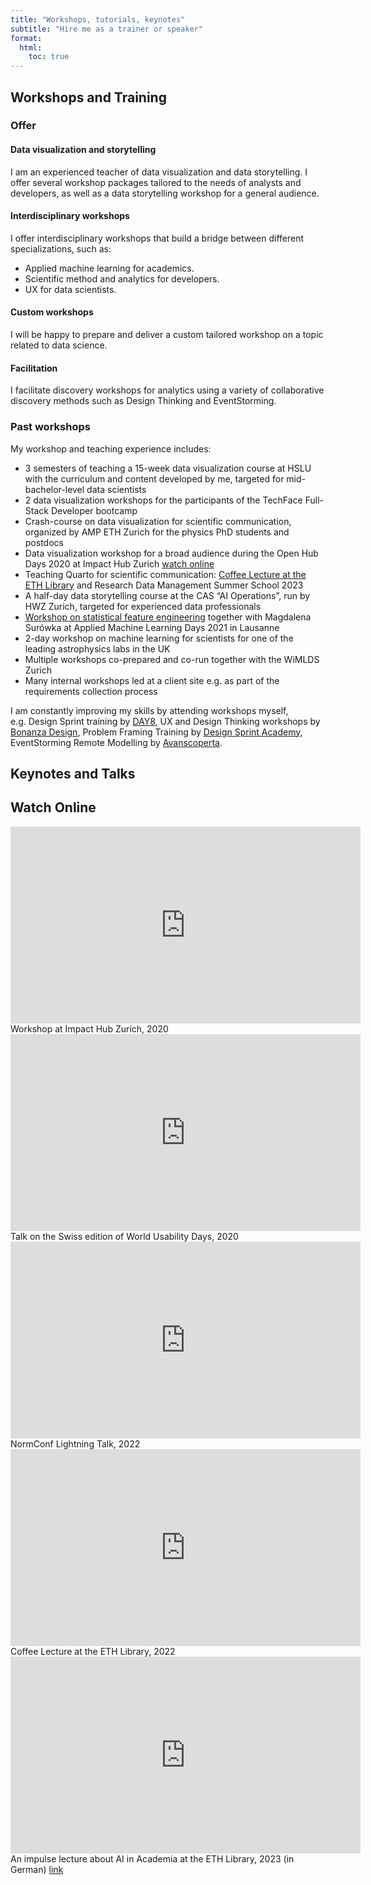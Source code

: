 ```yaml
---
title: "Workshops, tutorials, keynotes"
subtitle: "Hire me as a trainer or speaker"
format:
  html:
    toc: true
---
```


## Workshops and Training  

### Offer 

::: {.service-list}
#### Data visualization and storytelling
I am an experienced teacher of data visualization and data storytelling. I offer several workshop packages tailored to the needs of analysts and developers, as well as a data storytelling workshop for a general audience.

#### Interdisciplinary workshops
I offer interdisciplinary workshops that build a bridge between different specializations, such as: 

- Applied machine learning for academics.  
- Scientific method and analytics for developers.   
- UX for data scientists.  

#### Custom workshops
I will be happy to prepare and deliver a custom tailored workshop on a topic related to data science.

#### Facilitation
I facilitate discovery workshops for analytics using a variety of collaborative discovery methods such as Design Thinking and EventStorming.
::: 

### Past workshops 

My workshop and teaching experience includes: 

- 3 semesters of teaching a 15-week data visualization course at HSLU with the curriculum and content developed by me, targeted for mid-bachelor-level data scientists 
- 2 data visualization workshops for the participants of the TechFace Full-Stack Developer bootcamp 
- Crash-course on data visualization for scientific communication, organized by AMP ETH Zurich for the physics PhD students and postdocs
- Data visualization workshop for a broad audience during the Open Hub Days 2020 at Impact Hub Zurich [watch online](#vid-impacthub) 
- Teaching Quarto for scientific communication: [Coffee Lecture at the ETH Library](#vid-coffee-quarto) and Research Data Management Summer School 2023 
- A half-day data storytelling course at the CAS "AI Operations", run by HWZ Zurich, targeted for experienced data professionals
- [Workshop on statistical feature engineering](https://appliedmldays.org/events/amld-epfl-2021/workshops/back-to-the-feature-boost-your-ml-model-with-statistical-feature-engineering) together with Magdalena Surówka at Applied Machine Learning Days 2021 in Lausanne 
- 2-day workshop on machine learning for scientists for one of the leading astrophysics labs in the UK 
- Multiple workshops co-prepared and co-run together with the WiMLDS Zurich 
- Many internal workshops led at a client site e.g. as part of the requirements collection process 

I am constantly improving my skills by attending workshops myself, e.g. Design Sprint training by [DAY8](https://day8.io/), UX and Design Thinking workshops by [Bonanza Design](https://www.bonanza-studios.com/), Problem Framing Training by [Design Sprint Academy](https://www.designsprint.academy/), EventStorming Remote Modelling by [Avanscoperta](https://www.avanscoperta.it). 

## Keynotes and Talks  


## Watch Online  

:::  {.video-centered #vid-impacthub} 

<iframe width="560" height="315" src="https://www.youtube.com/embed/Q1_xEFo2OJM?si=Y2lzjKRA5fhk7_5M" title="YouTube video player" frameborder="0" allow="accelerometer; autoplay; clipboard-write; encrypted-media; gyroscope; picture-in-picture; web-share" allowfullscreen></iframe>
<figcaption class="figure-caption">Workshop at Impact Hub Zurich, 2020</figcaption>
::: 


:::  {.video-centered} 
<iframe width="560" height="315" src="https://www.youtube.com/embed/TsEQHyBU1N0?si=9Bzvfeaxpsp2pr8j" title="YouTube video player" frameborder="0" allow="accelerometer; autoplay; clipboard-write; encrypted-media; gyroscope; picture-in-picture; web-share" allowfullscreen></iframe>
<figcaption class="figure-caption">Talk on the Swiss edition of World Usability Days, 2020</figcaption>
::: 

:::  {.video-centered} 
<iframe width="560" height="315" src="https://www.youtube.com/embed/vjQIaepijbE?si=P7GZVAY_99ui_BAx" title="YouTube video player" frameborder="0" allow="accelerometer; autoplay; clipboard-write; encrypted-media; gyroscope; picture-in-picture; web-share" allowfullscreen></iframe>
<figcaption class="figure-caption">NormConf Lightning Talk, 2022</figcaption>
::: 

:::  {.video-centered #vid-coffee-quarto} 
<iframe width="560" height="315" src="https://www.youtube.com/embed/l204f-lsuDo?si=wNXxB-my9oOZVS5S" title="YouTube video player" frameborder="0" allow="accelerometer; autoplay; clipboard-write; encrypted-media; gyroscope; picture-in-picture; web-share" allowfullscreen></iframe>
<figcaption class="figure-caption">Coffee Lecture at the ETH Library, 2022</figcaption>
::: 


:::  {.video-centered} 
<iframe width="560" height="315" src="https://video.ethz.ch/etc/designs/mmp/video/player.html?id=90baa469-f65d-4f9f-99c6-01d8e2e163de" frameborder="0" allowfullscreen></iframe>
<figcaption class="figure-caption">An impulse lecture about AI in Academia at the ETH Library, 2023 (in German) [link](https://video.ethz.ch/events/2023/learn_and_talk/90baa469-f65d-4f9f-99c6-01d8e2e163de.html)</figcaption>
::: 